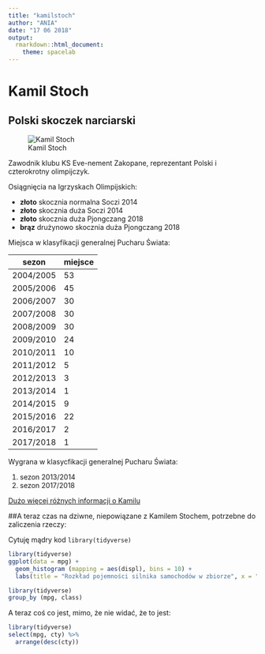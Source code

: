 ```yaml
---
title: "kamilstoch"
author: "ANIA"
date: "17 06 2018"
output:
  rmarkdown::html_document:
    theme: spacelab
---
```

# Kamil Stoch

## Polski skoczek narciarski

![Kamil Stoch]

[Kamil Stoch]: https://www.skijumping.pl/newsy/zdjecia/powieksz/stoch2_2018-02-18_03-59-15.jpg

Zawodnik klubu KS Eve-nement Zakopane, reprezentant Polski i czterokrotny olimpijczyk.

Osiągnięcia na Igrzyskach Olimpijskich:

 - **złoto** skocznia normalna Soczi 2014
- **złoto** skocznia duża Soczi 2014
- **złoto** skocznia duża Pjongczang 2018
- **brąz**  drużynowo skocznia duża Pjongczang 2018

Miejsca w klasyfikacji generalnej Pucharu Świata:

| sezon | miejsce |
|-------|---------|
|2004/2005|53|
|2005/2006|45|
|2006/2007|30|
|2007/2008|30|
|2008/2009|30|
|2009/2010|24|
|2010/2011|10|
|2011/2012|5|
|2012/2013|3|
|2013/2014|1|
|2014/2015|9|
|2015/2016|22|
|2016/2017|2|
|2017/2018|1|


Wygrana w klasycfikacji generalnej Pucharu Świata:

1. sezon 2013/2014
2. sezon 2017/2018

[Dużo więcej różnych informacji o Kamilu](https://pl.wikipedia.org/wiki/Kamil_Stoch)


##A teraz czas na dziwne, niepowiązane z Kamilem Stochem, potrzebne do zaliczenia rzeczy:

Cytuję mądry kod `library(tidyverse)`


```r
library(tidyverse)
ggplot(data = mpg) +
  geom_histogram (mapping = aes(displ), bins = 10) +
  labs(title = "Rozkład pojemności silnika samochodów w zbiorze", x = "Pojemność silnika") 
```




```r
library(tidyverse)
group_by (mpg, class)
```

A teraz coś co jest, mimo, że nie widać, że to jest:

```r
library(tidyverse)
select(mpg, cty) %>% 
  arrange(desc(cty))
```